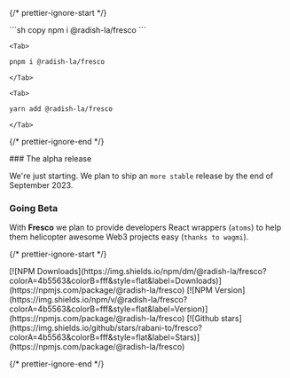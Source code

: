 

<MainHeader />

{/* prettier-ignore-start */}

<section className="max-w-[22rem] mx-auto my-12 text-center">
  <Tabs className="yeah" items={["npm", "pnpm", "yarn"]}>
    <Tab>
```sh copy
npm i @radish-la/fresco
```
    </Tab>

    <Tab>
```sh copy
pnpm i @radish-la/fresco
```
    </Tab>

    <Tab>
```sh copy
yarn add @radish-la/fresco
```
    </Tab>
  </Tabs>
</section>

{/* prettier-ignore-end */}

<Steps className="max-w-[28rem] mt-16 !mx-auto">
### The alpha release

We're just starting. We plan to ship an `more stable` release by the end of September 2023.

### Going Beta

With **Fresco** we plan to provide developers React wrappers (`atoms`) to help them helicopter awesome Web3 projects easy (`thanks to wagmi`).

</Steps>

{/* prettier-ignore-start */}

<section className="mt-16 mb-32 [&_p]:flex [&_p]:flex-wrap [&_p]:justify-center [&_p]:gap-4 [&_a]:rounded-md [&_a]:overflow-hidden">
  [![NPM Downloads](https://img.shields.io/npm/dm/@radish-la/fresco?colorA=4b5563&colorB=fff&style=flat&label=Downloads)](https://npmjs.com/package/@radish-la/fresco)
  [![NPM Version](https://img.shields.io/npm/v/@radish-la/fresco?colorA=4b5563&colorB=fff&style=flat&label=Version)](https://npmjs.com/package/@radish-la/fresco)
  [![Github stars](https://img.shields.io/github/stars/rabani-to/fresco?colorA=4b5563&colorB=fff&style=flat&label=Stars)](https://npmjs.com/package/@radish-la/fresco)
</section>

{/* prettier-ignore-end */}
